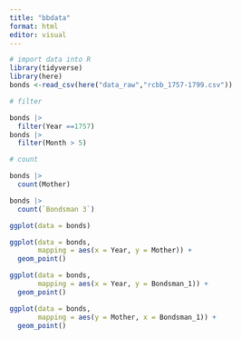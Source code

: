 ```yaml
---
title: "bbdata"
format: html
editor: visual
---
```


```r
# import data into R 
library(tidyverse)
library(here)
bonds <-read_csv(here("data_raw","rcbb_1757-1799.csv"))

```

```r
# filter

bonds |> 
  filter(Year ==1757)
bonds |> 
  filter(Month > 5)

```

```r
# count

bonds |> 
  count(Mother)

bonds |> 
  count(`Bondsman 3`)
```

```r
ggplot(data = bonds)

ggplot(data = bonds, 
       mapping = aes(x = Year, y = Mother)) +
  geom_point()

ggplot(data = bonds, 
       mapping = aes(x = Year, y = Bondsman_1)) +
  geom_point()

ggplot(data = bonds, 
       mapping = aes(y = Mother, x = Bondsman_1)) +
  geom_point()
```

